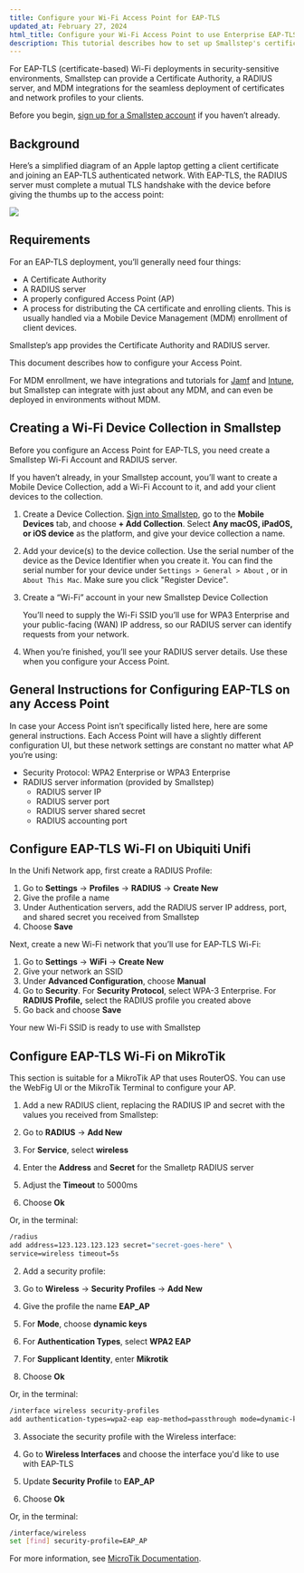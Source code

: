 ```yaml
---
title: Configure your Wi-Fi Access Point for EAP-TLS
updated_at: February 27, 2024
html_title: Configure your Wi-Fi Access Point to use Enterprise EAP-TLS certificate-based authentication with Smallstep
description: This tutorial describes how to set up Smallstep's certificate-based Wi-Fi on several popular Access Point models
---
```


For EAP-TLS (certificate-based) Wi-Fi deployments in security-sensitive environments, Smallstep can provide a Certificate Authority, a RADIUS server, and MDM integrations for the seamless deployment of certificates and network profiles to your clients.

Before you begin, [sign up for a Smallstep account](https://smallstep.com/signup) if you haven’t already.

## Background

Here’s a simplified diagram of an Apple laptop getting a client certificate and joining an EAP-TLS authenticated network. With EAP-TLS, the RADIUS server must complete a mutual TLS handshake with the device before giving the thumbs up to the access point:

![](/graphics/Authenticating_to_an_EAP-TLS_network.png)

## Requirements

For an EAP-TLS deployment, you’ll generally need four things:

- A Certificate Authority
- A RADIUS server
- A properly configured Access Point (AP)
- A process for distributing the CA certificate and enrolling clients. This is usually handled via a Mobile Device Management (MDM) enrollment of client devices.

Smallstep’s app provides the Certificate Authority and RADIUS server. 

This document describes how to configure your Access Point. 

For MDM enrollment, we have integrations and tutorials for [Jamf](https://smallstep.com/docs/tutorials/apple-mdm-jamf-setup-guide/) and [Intune](https://smallstep.com/docs/tutorials/intune-mdm-setup-guide/), but Smallstep can integrate with just about any MDM, and can even be deployed in environments without MDM.

## Creating a Wi-Fi Device Collection in Smallstep

Before you configure an Access Point for EAP-TLS, you need create a Smallstep Wi-Fi Account and RADIUS server.

If you haven’t already, in your Smallstep account, you’ll want to create a Mobile Device Collection, add a Wi-Fi Account to it, and add your client devices to the collection.

1. Create a Device Collection. [Sign into Smallstep](https://smallstep.com/app), go to the **Mobile Devices** tab, and choose **+ Add Collection**. Select **Any macOS, iPadOS, or iOS device** as the platform, and give your device collection a name.
2. Add your device(s) to the device collection. Use the serial
number of the device as the Device Identifier when you create it. You
can find the serial number for your device under `Settings > General > About` , or in `About This Mac`. Make sure you click "Register Device".
3. Create a “Wi-Fi” account in your new Smallstep Device Collection
    
    You’ll need to supply the Wi-Fi SSID you’ll use for WPA3 Enterprise 
    and your public-facing (WAN) IP address, so our RADIUS server can 
    identify requests from your network.
    
4. When you’re finished, you’ll see your RADIUS server details. Use these when you configure your Access Point.

## General Instructions for Configuring EAP-TLS on any Access Point

In case your Access Point isn’t specifically listed here, here are some general instructions. Each Access Point will have a slightly different configuration UI, but these network settings are constant no matter what AP you’re using:

- Security Protocol: WPA2 Enterprise or WPA3 Enterprise
- RADIUS server information (provided by Smallstep)
    - RADIUS server IP
    - RADIUS server port
    - RADIUS server shared secret
    - RADIUS accounting port

## Configure EAP-TLS Wi-FI on Ubiquiti Unifi

In the Unifi Network app, first create a RADIUS Profile:

1. Go to **Settings** → **Profiles** → **RADIUS** → **Create New**
2. Give the profile a name
3. Under Authentication servers, add the RADIUS server IP address, port, and shared secret you received from Smallstep
4. Choose **Save**

Next, create a new Wi-Fi network that you’ll use for EAP-TLS Wi-Fi:

1. Go to **Settings** → **WiFi** → **Create New**
2. Give your network an SSID
3. Under **Advanced Configuration**, choose **Manual**
4. Go to **Security**. For **Security Protocol**, select WPA-3 Enterprise. For **RADIUS Profile,** select the RADIUS profile you created above
5. Go back and choose **Save**

Your new Wi-Fi SSID is ready to use with Smallstep

## Configure EAP-TLS Wi-Fi on MikroTik

This section is suitable for a MikroTik AP that uses RouterOS.
You can use the WebFig UI or the MikroTik Terminal to configure your AP.

1. Add a new RADIUS client, replacing the RADIUS IP and secret with the values you received from Smallstep:
  
  1. Go to **RADIUS** -> **Add New**
  2. For **Service**, select **wireless**
  3. Enter the **Address** and **Secret** for the Smalletp RADIUS server
  4. Adjust the **Timeout** to 5000ms
  5. Choose **Ok**
  
  Or, in the terminal:
  
  ```bash
  /radius
  add address=123.123.123.123 secret="secret-goes-here" \
  service=wireless timeout=5s
  ```
  
2. Add a security profile:
  
  1. Go to **Wireless** -> **Security Profiles** -> **Add New**
  2. Give the profile the name **EAP_AP**
  3. For **Mode**, choose **dynamic keys**
  4. For **Authentication Types**, select **WPA2 EAP**
  5. For **Supplicant Identity**, enter **Mikrotik**
  6. Choose **Ok**
  
  Or, in the terminal:
  
  ```bash
  /interface wireless security-profiles
  add authentication-types=wpa2-eap eap-method=passthrough mode=dynamic-keys name=EAP_AP supplicant-identity=Mikrotik
  ```
  
3. Associate the security profile with the Wireless interface:
  
  1. Go to **Wireless Interfaces** and choose the interface you'd like to use with EAP-TLS
  2. Update **Security Profile** to **EAP_AP**
  3. Choose **Ok**
  
  Or, in the terminal:
  
  ```bash
  /interface/wireless
  set [find] security-profile=EAP_AP
  ```
  
For more information, see [MicroTik Documentation](https://help.mikrotik.com/docs/display/ROS/Enterprise+wireless+security+with+User+Manager+v5). 


